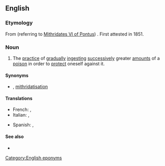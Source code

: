 ==English==
{{wikipedia}}

===Etymology===
From {{m|en|Mithridates}} (referring to [[w:Mithridates VI of Pontus|Mithridates VI of Pontus]]) {{suffix|en||ism}}. First attested in 1851.

===Noun===
{{en-noun|-}}

# The [[practice]] of [[gradually]] [[ingest]]ing [[successively]] greater [[amount]]s of a [[poison]] in order to [[protect]] oneself against it.

====Synonyms====
* {{l|en|mithridatization}} {{qualifier|rare|US}}, [[mithridatisation]] {{qualifier|rare|UK}}

====Translations====
{{trans-top|the practice of ingesting successively greater amounts of a poison}}
* French: {{t+|fr|mithridatisation|f}}, {{t+|fr|mithridatisme|m}}
* Italian: {{t|it|mitridatizzazione|f}}, {{t+|it|mitridatismo}}
{{trans-mid}}
* Spanish: {{t|es|mitridatización|f}}, {{t|es|mitridatismo|m}}
{{trans-bottom}}

====See also====
* {{l|en|hormesis}}

[[Category:English eponyms]]